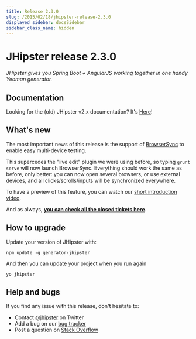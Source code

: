 ```yaml
---
title: Release 2.3.0
slug: /2015/02/18/jhipster-release-2.3.0
displayed_sidebar: docsSidebar
sidebar_class_name: hidden
---
```


JHipster release 2.3.0
==================

*JHipster gives you Spring Boot + AngularJS working together in one handy Yeoman generator.*

Documentation
----------

Looking for the (old) JHipster v2.x documentation? It's [Here](/documentation-archive)!

What's new
----------

The most important news of this release is the support of [BrowserSync](http://www.browsersync.io/) to enable easy multi-device testing.

This supercedes the "live edit" plugin we were using before, so typing ```grunt serve``` will now launch BrowserSync. Everything should work the same as before, only better: you can now open several browsers, or use external devices, and all clicks/scrolls/inputs will be synchronized everywhere.

To have a preview of this feature, you can watch our [short introduction video](https://www.youtube.com/watch?v=u8rf8Fq5x0o).

And as always, __[you can check all the closed tickets here](https://github.com/jhipster/generator-jhipster/issues?q=milestone%3A2.3.0+is%3Aclosed)__.

How to upgrade
------------

Update your version of JHipster with:

```
npm update -g generator-jhipster
```

And then you can update your project when you run again

```
yo jhipster
```

Help and bugs
--------------

If you find any issue with this release, don't hesitate to:

- Contact [@jhipster](https://twitter.com/jhipster) on Twitter
- Add a bug on our [bug tracker](https://github.com/jhipster/generator-jhipster/issues?state=open)
- Post a question on [Stack Overflow](http://stackoverflow.com/tags/jhipster/info)
